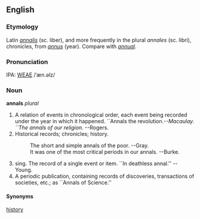 ==English==
===Etymology===
Latin ''[[annalis]]'' (sc. liber), and more  frequently in the plural ''annales'' (sc. libri), chronicles, from ''[[annus]]'' (year). Compare with ''[[annual]]''.

===Pronunciation===
IPA: [[WEAE]] /ˈæn.əlz/

===Noun===
'''annals''' ''plural''
# A relation of events in chronological order, each event  being recorded under the year in which it happened. ``Annals the revolution.'' --Macaulay. ``The annals of our  religion.'' --Rogers.
# Historical records; chronicles; history.
#:    The short and simple annals of the poor. --Gray.
#:    It was one of the most critical periods in our annals. --Burke.
# sing. The record of a single event or item. ``In deathless annal.'' --Young.
# A periodic publication, containing records of discoveries, transactions of societies, etc.; as ``Annals of Science.''

====Synonyms====
[[history]]

<!-- material copied from Webster's Revised Unabridged Dictionary (1913) -->